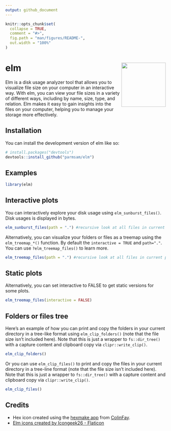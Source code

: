 ```yaml
---
output: github_document
---
```


<!-- README.md is generated from README.Rmd. Please edit that file -->

```r
knitr::opts_chunk$set(
  collapse = TRUE,
  comment = "#>",
  fig.path = "man/figures/README-",
  out.width = "100%"
)
```

# elm <img src="man/figures/logo.png" align="right" height="139" />

<!-- badges: start -->
<!-- badges: end -->

Elm is a disk usage analyzer tool that allows you to visualize 
file size on your computer in an interactive way. With elm, you can 
view your file sizes in a variety of different ways, including by name, size, 
type, and relation. Elm makes it easy to gain insights into the files 
on your computer, helping you to manage your storage more effectively.

## Installation

You can install the development version of elm like so:

``` r
# install.packages("devtools")
devtools::install_github("parmsam/elm")
```

## Examples

```r
library(elm)
```

## Interactive plots
You can interactively explore your disk usage using `elm_sunburst_files()`. Disk usages is displayed in bytes.
```r
elm_sunburst_files(path = ".") #recursive look at all files in current path
```
Alternatively, you can visualize your folders or files as a treemap using the `elm_treemap_*()` function. By default the `interactive = TRUE` and `path="."`. You can use `?elm_treemap_files()` to learn more. 
```r
elm_treemap_files(path = ".") #recursive look at all files in current path
```
<!-- # elm_treemap_folders(path = ".") #same with folders only instead -->
## Static plots
Alternatively, you can set interactive to FALSE to get static versions for some plots.
```r
elm_treemap_files(interactive = FALSE)
```

## Folders or files tree
Here's an example of how you can print and copy the folders in your current directory in a tree-like format using `elm_clip_folders()` (note that the file size isn't included here). Note that this is just a wrapper to `fs::dir_tree()` with a capture content and clipboard copy via `clipr::write_clip()`.
```r
elm_clip_folders()
```
Or you can use `elm_clip_files()` to print and copy the files in your current directory in a tree-line format (note that the file size isn't included here). Note that this is just a wrapper to `fs::dir_tree()` with a capture content and clipboard copy via `clipr::write_clip()`.
```r
elm_clip_files()
```

## Credits 

- Hex icon created using the [hexmake
app](https://connect.thinkr.fr/hexmake/) from
[ColinFay](https://github.com/ColinFay/hexmake).
- <a href="https://www.flaticon.com/free-icons/elm" title="elm icons">Elm icons created by Icongeek26 - Flaticon</a>
